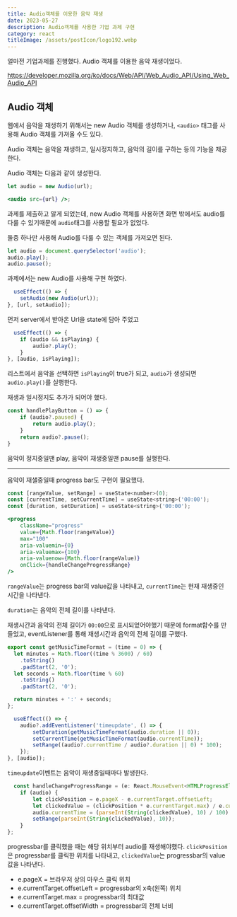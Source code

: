 ```yaml
---
title: Audio객체를 이용한 음악 재생
date: 2023-05-27
description: Audio객체를 사용한 기업 과제 구현
category: react
titleImage: /assets/postIcon/logo192.webp
---
```


얼마전 기업과제를 진행했다. Audio 객체를 이용한 음악 재생이었다.

https://developer.mozilla.org/ko/docs/Web/API/Web_Audio_API/Using_Web_Audio_API

## Audio 객체
웹에서 음악을 재생하기 위해서는 new Audio 객체를 생성하거나, `<audio>` 태그를 사용해 Audio 객체를 가져올 수도 있다.

Audio 객체는 음악을 재생하고, 일시정지하고, 음악의 길이를 구하는 등의 기능을 제공한다.

Audio 객체는 다음과 같이 생성한다.

```jsx
let audio = new Audio(url);
```

```jsx
<audio src={url} />;
```

과제를 제출하고 알게 되었는데, new Audio 객체를 사용하면 화면 밖에서도 audio를 다룰 수 있기때문에 `audio`태그를 사용할 필요가 없었다.

둘중 하나만 사용해 Audio를 다룰 수 있는 객체를 가져오면 된다.

```javascript
let audio = document.querySelector('audio');
audio.play();
audio.pause();
```

과제에서는 new Audio를 사용해 구현 하였다.
```jsx
  useEffect(() => {
    setAudio(new Audio(url));
}, [url, setAudio]);
```
먼저 server에서 받아온 Url을 state에 담아 주었고

```jsx
  useEffect(() => {
    if (audio && isPlaying) {
        audio?.play();
    }
}, [audio, isPlaying]);
```

리스트에서 음악을 선택하면 `isPlaying`이 true가 되고, `audio`가 생성되면 `audio.play()`를 실행한다.

재생과 일시정지도 추가가 되어야 했다.

```jsx
const handlePlayButton = () => {
    if (audio?.paused) {
        return audio.play();
    }
    return audio?.pause();
}
```
음악이 정지중일땐 play, 음악이 재생중일땐 pause를 실행한다.

---

음악이 재샐중일때 progress bar도 구현이 필요했다.

```jsx
const [rangeValue, setRange] = useState<number>(0);
const [currentTime, setCurrentTime] = useState<string>('00:00');
const [duration, setDuration] = useState<string>('00:00');

<progress
    className="progress"
    value={Math.floor(rangeValue)}
    max="100"
    aria-valuemin={0}
    aria-valuemax={100}
    aria-valuenow={Math.floor(rangeValue)}
    onClick={handleChangeProgressRange}
/>
```

`rangeValue`는 progress bar의 value값을 나타내고, `currentTime`는 현재 재생중인 시간을 나타낸다.

`duration`는 음악의 전체 길이를 나타낸다.

재생시간과 음악의 전체 길이가 `00:00`으로 표시되었어야했기 때문에 format함수를 만들었고, eventListener를 통해 재생시간과 음악의 전체 길이를 구했다.

```js
export const getMusicTimeFormat = (time = 0) => {
  let minutes = Math.floor((time % 3600) / 60)
    .toString()
    .padStart(2, '0');
  let seconds = Math.floor(time % 60)
    .toString()
    .padStart(2, '0');

  return minutes + ':' + seconds;
};
```
```jsx
  useEffect(() => {
    audio?.addEventListener('timeupdate', () => {
        setDuration(getMusicTimeFormat(audio.duration || 0));
        setCurrentTime(getMusicTimeFormat(audio.currentTime));
        setRange((audio?.currentTime / audio?.duration || 0) * 100);
    });
}, [audio]);
````

`timeupdate`이벤트는 음악이 재생중일때마다 발생한다.

```js
  const handleChangeProgressRange = (e: React.MouseEvent<HTMLProgressElement>) => {
    if (audio) {
        let clickPosition = e.pageX - e.currentTarget.offsetLeft;
        let clickedValue = (clickPosition * e.currentTarget.max) / e.currentTarget.offsetWidth;
        audio.currentTime = (parseInt(String(clickedValue), 10) / 100) * audio.duration;
        setRange(parseInt(String(clickedValue), 10));
    }
};
```
progressbar를 클릭했을 때는 해당 위치부터 audio를 재생해야했다.
`clickPosition`은 progressbar를 클릭한 위치를 나타내고, `clickedValue`는 progressbar의 value값을 나타낸다.

- e.pageX = 브라우저 상의 마우스 클릭 위치
- e.currentTarget.offsetLeft = progressbar의 x축(왼쪽) 위치
- e.currentTarget.max = progressbar의 최대값
- e.currentTarget.offsetWidth = progressbar의 전체 너비


